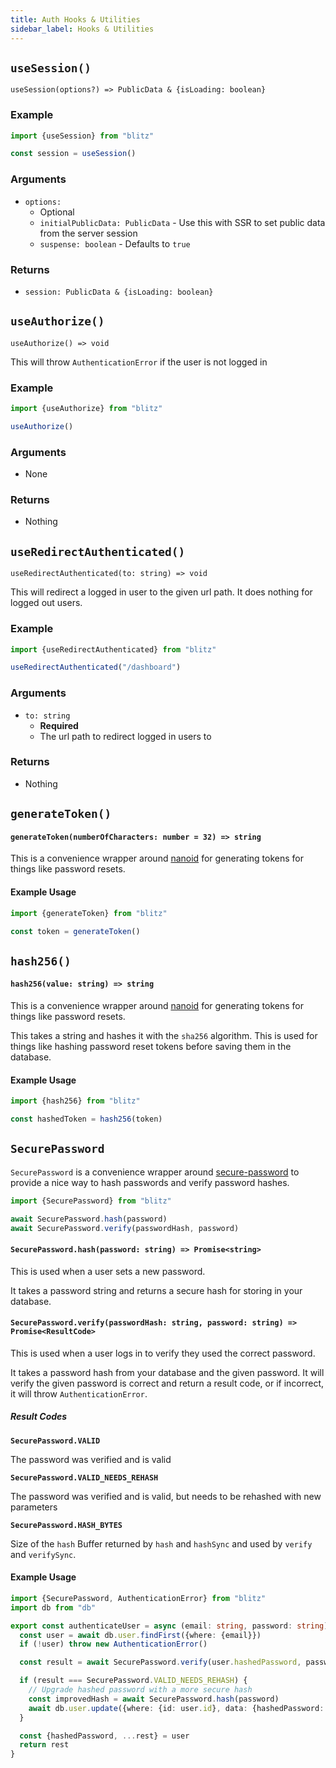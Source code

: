 ```yaml
---
title: Auth Hooks & Utilities
sidebar_label: Hooks & Utilities
---
```


## `useSession()`

`useSession(options?) => PublicData & {isLoading: boolean}`

### Example

```ts
import {useSession} from "blitz"

const session = useSession()
```

### Arguments

- `options:`
  - Optional
  - `initialPublicData: PublicData` - Use this with SSR to set public data from the server session
  - `suspense: boolean` - Defaults to `true`

### Returns

- `session: PublicData & {isLoading: boolean}`

## `useAuthorize()`

`useAuthorize() => void`

This will throw `AuthenticationError` if the user is not logged in

### Example

```ts
import {useAuthorize} from "blitz"

useAuthorize()
```

### Arguments

- None

### Returns

- Nothing

## `useRedirectAuthenticated()`

`useRedirectAuthenticated(to: string) => void`

This will redirect a logged in user to the given url path. It does nothing for logged out users.

### Example

```ts
import {useRedirectAuthenticated} from "blitz"

useRedirectAuthenticated("/dashboard")
```

### Arguments

- `to: string`
  - **Required**
  - The url path to redirect logged in users to

### Returns

- Nothing

## `generateToken()`

#### `generateToken(numberOfCharacters: number = 32) => string`

This is a convenience wrapper around [nanoid](https://github.com/ai/nanoid) for generating tokens for things like password resets.

#### Example Usage

```ts
import {generateToken} from "blitz"

const token = generateToken()
```

## `hash256()`

#### `hash256(value: string) => string`

This is a convenience wrapper around [nanoid](https://github.com/ai/nanoid) for generating tokens for things like password resets.

This takes a string and hashes it with the `sha256` algorithm. This is used for things like hashing password reset tokens before saving them in the database.

#### Example Usage

```ts
import {hash256} from "blitz"

const hashedToken = hash256(token)
```

## `SecurePassword`

`SecurePassword` is a convenience wrapper around [secure-password](https://github.com/emilbayes/secure-password) to provide a nice way to hash passwords and verify password hashes.

```ts
import {SecurePassword} from "blitz"

await SecurePassword.hash(password)
await SecurePassword.verify(passwordHash, password)
```

#### `SecurePassword.hash(password: string) => Promise<string>`

This is used when a user sets a new password.

It takes a password string and returns a secure hash for storing in your database.

#### `SecurePassword.verify(passwordHash: string, password: string) => Promise<ResultCode>`

This is used when a user logs in to verify they used the correct password.

It takes a password hash from your database and the given password. It will verify the given password is correct and return a result code, or if incorrect, it will throw `AuthenticationError`.

##### Result Codes

**`SecurePassword.VALID`**

The password was verified and is valid

**`SecurePassword.VALID_NEEDS_REHASH`**

The password was verified and is valid, but needs to be rehashed with new
parameters

**`SecurePassword.HASH_BYTES`**

Size of the `hash` Buffer returned by `hash` and `hashSync` and used by `verify`
and `verifySync`.

#### Example Usage

```ts
import {SecurePassword, AuthenticationError} from "blitz"
import db from "db"

export const authenticateUser = async (email: string, password: string) => {
  const user = await db.user.findFirst({where: {email}})
  if (!user) throw new AuthenticationError()

  const result = await SecurePassword.verify(user.hashedPassword, password)

  if (result === SecurePassword.VALID_NEEDS_REHASH) {
    // Upgrade hashed password with a more secure hash
    const improvedHash = await SecurePassword.hash(password)
    await db.user.update({where: {id: user.id}, data: {hashedPassword: improvedHash}})
  }

  const {hashedPassword, ...rest} = user
  return rest
}
```
